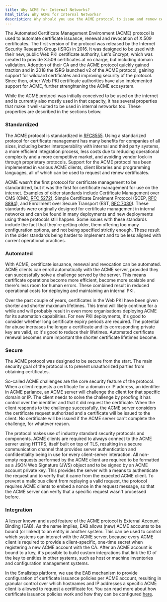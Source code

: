 ```yaml
---
title: Why ACME for Internal Networks?
html_title: Why ACME for Internal Networks?
description: Why should you use the ACME protocol to issue and renew certificates in internal networks.
---
```


The Automated Certificate Management Environment (ACME) protocol is used to automate certificate issuance, renewal and revocation of X.509 certificates.
The first version of the protocol was released by the Internet Security Research Group (ISRG) in 2016.
It was designed to be used with their new, public Web PKI certificate authority, Let's Encrypt, which was created to provide X.509 certificates at no charge, but including domain validation.
Adoption of their CA and the ACME protocol quickly gained traction and in 2018 the ISRG launched v2 of the ACME protocol, gaining support for wildcard certificates and improving security of the protocol.
Since then, other Web PKI certificate authorities have also implemented support for ACME, further strenghtening the ACME ecosystem.

While the ACME protocol was initially conceived to be used on the internet and is currently also mostly used in that capacity, it has several properties that make it well-suited to be used in internal networks too.
These properties are described in the sections below.

### Standardized

The ACME protocol is standardized in [RFC8555](https://datatracker.ietf.org/doc/html/rfc8555).
Using a standarized protocol for certificate management has many benefits for companies of all sizes, including better interoperability with internal and third party systems, a more efficient integration process, less costs due to reducing operational complexity and a more competitive market, and avoiding vendor lock-in through proprietary protocols.
Support for the ACME protocol has been implemented in various ACME clients, client libraries and programming languages, all of which can be used to request and renew certificates.

ACME wasn't the first protocol for certificate management to be standardized, but it was the first for certificate management for use on the internet.
Examples of older standards include Certificate Management over CMS (CMC, [RFC 5272](https://datatracker.ietf.org/doc/html/rfc5272)), Simple Certificate Enrolment Protocol (SCEP, [RFC 8894](https://datatracker.ietf.org/doc/html/rfc8894)), and Enrollment over Secure Transport (EST, [RFC 7030](https://datatracker.ietf.org/doc/html/rfc7030)).
These standards were originally designed for certificate management in internal networks and can be found in many deployments and new deployments using these protocols still happen.
Some issues with these standards include the fact that they're getting older, them offering too many configuration options, and not being specified strictly enough.
These result in the older standards being harder to implement and to be less aligned with current operational practices.

### Automated

With ACME, certificate issuance, renewal and revocation can be automated.
ACME clients can enroll automatically with the ACME server, provided they can successfully solve a challenge served by the server.
This means certificate operations become more efficient, become more scalable and there's less room for human errors.
These combined result in reduced operational costs for deploying and maintaining an internal PKI. 

Over the past couple of years, certificates in the Web PKI have been given shorter and shorter maximum lifetimes.
This trend will likely continue for a while and will probably result in even more organisations deploying ACME for its automation capabilities.
For new PKI deployments, it's good to consider whether long certificate expiry periods are required.
The potential for abuse increases the longer a certificate and its corresponding private key are valid, so it's good to reduce their lifetimes.
Automated certificate renewal becomes more important the shorter certificate lifetimes become.

### Secure 

The ACME protocol was designed to be secure from the start.
The main security goal of the protocol is to prevent unauthorized parties from obtaining certificates.

So-called ACME challenges are the core security feature of the protocol.
When a client requests a certificate for a domain or IP address, an identifier in ACME parlance, an ACME server will challenge the client for that specific domain or IP.
The client needs to solve the challenge by proofing it has control over the identifier and that it did request the certificate.
When the client responds to the challenge successfully, the ACME server considers the certificate request authorized and a certificate will be issued to the client.
No certificate will be issued if the ACME server can't complete the challenge, for whatever reason.

The protocol makes use of industry standard security protocols and components.
ACME clients are required to always connect to the ACME server using HTTPS, itself built on top of TLS, resulting in a secure communication channel that provides server authentication and confidentiality being in use for every client-server interaction.
All non-empty requests performed by the ACME client are required to be formatted as a JSON Web Signature (JWS) object and to be signed by an ACME account private key.
This provides the server with a means to authenticate the request and to verify that it came from the expected ACME client.
To prevent a malicious client from replaying a valid request, the protocol requires ACME clients to embed a nonce in the request message, so that the ACME server can verify that a specific request wasn't processed before.

### Integration

A lesser known and used feature of the ACME protocol is External Account Binding (EAB).
As the name implies, EAB allows (new) ACME accounts to be bound (or linked) to an entity in another system.
This can be used to control which systems can interact with the ACME server, because every ACME client is required to provide a client-specific, one-time secret when registering a new ACME account with the CA.
After an ACME account is bound to a key, it's possible to build custom integrations that link the ID of the key to entities in other systems, such as host or machine inventories and configuration management systems.

In the Smallstep platform, we use the EAB mechanism to provide configuration of certificate issuance policies per ACME account, resulting in granular control over which hostnames and IP addresses a specific ACME client is allowed to request a certificate for.
You can read more about how certificate issuance policies work and how they can be configured [here](../../step-ca/policies.mdx).

